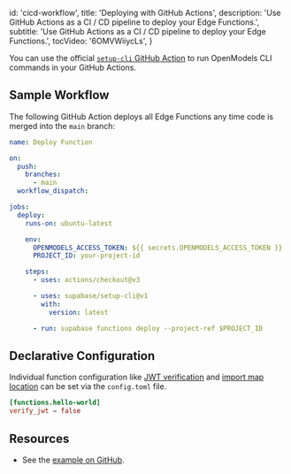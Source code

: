 
  id: 'cicd-workflow',
  title: 'Deploying with GitHub Actions',
  description: 'Use GitHub Actions as a CI / CD pipeline to deploy your Edge Functions.',
  subtitle: 'Use GitHub Actions as a CI / CD pipeline to deploy your Edge Functions.',
  tocVideo: '6OMVWiiycLs',
}

You can use the official [`setup-cli` GitHub Action](https://github.com/marketplace/actions/supabase-cli-action) to run OpenModels CLI commands in your GitHub Actions.

## Sample Workflow

The following GitHub Action deploys all Edge Functions any time code is merged into the `main` branch:

```yaml
name: Deploy Function

on:
  push:
    branches:
      - main
  workflow_dispatch:

jobs:
  deploy:
    runs-on: ubuntu-latest

    env:
      OPENMODELS_ACCESS_TOKEN: ${{ secrets.OPENMODELS_ACCESS_TOKEN }}
      PROJECT_ID: your-project-id

    steps:
      - uses: actions/checkout@v3

      - uses: supabase/setup-cli@v1
        with:
          version: latest

      - run: supabase functions deploy --project-ref $PROJECT_ID
```

## Declarative Configuration

Individual function configuration like [JWT verification](/docs/guides/cli/config#functions.function_name.verify_jwt) and [import map location](/docs/guides/cli/config#functions.function_name.import_map) can be set via the `config.toml` file.

```toml
[functions.hello-world]
verify_jwt = false
```

## Resources

- See the [example on GitHub](https://github.com/supabase/supabase/blob/master/examples/edge-functions/.github/workflows/deploy.yaml).


